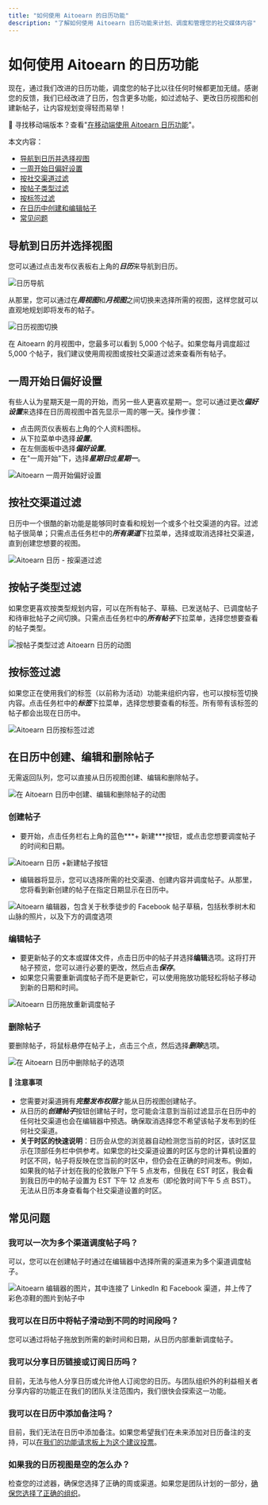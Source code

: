 ```yaml
---
title: "如何使用 Aitoearn 的日历功能"
description: "了解如何使用 Aitoearn 日历功能来计划、调度和管理您的社交媒体内容"
---
```

# 如何使用 Aitoearn 的日历功能

现在，通过我们改进的日历功能，调度您的帖子比以往任何时候都更加无缝。感谢您的反馈，我们已经改进了日历，包含更多功能，如过滤帖子、更改日历视图和创建新帖子，让内容规划变得轻而易举！

📝 寻找移动端版本？查看"[在移动端使用 Aitoearn 日历功能](https://aitoearn.helpscoutdocs.com/article/625-using-the-aitoearn-calendar-feature-on-mobile)"。

本文内容：
- [导航到日历并选择视图](#navigate-calendar)
- [一周开始日偏好设置](#first-day-preferences)
- [按社交渠道过滤](#filter-channels)
- [按帖子类型过滤](#filter-post-type)
- [按标签过滤](#filter-tag)
- [在日历中创建和编辑帖子](#create-edit-posts)
- [常见问题](#faq)

## 导航到日历并选择视图

您可以通过点击发布仪表板右上角的***日历***来导航到日历。

![日历导航](//d33v4339jhl8k0.cloudfront.net/docs/assets/64cb6cf86d4a3e191f237e66/images/672d05f1442d517d60d26486/file-alUrJIZaT6.png)

从那里，您可以通过在***周视图***和***月视图***之间切换来选择所需的视图，这样您就可以直观地规划即将发布的帖子。

![日历视图切换](//d33v4339jhl8k0.cloudfront.net/docs/assets/64cb6cf86d4a3e191f237e66/images/672d0657772e5b7dd60d7d47/file-hXIvkxASBL.png)

在 Aitoearn 的月视图中，您最多可以看到 5,000 个帖子。如果您每月调度超过 5,000 个帖子，我们建议使用周视图或按社交渠道过滤来查看所有帖子。

## 一周开始日偏好设置

有些人认为星期天是一周的开始，而另一些人更喜欢星期一。您可以通过更改***偏好设置***来选择在日历周视图中首先显示一周的哪一天。操作步骤：

- 点击网页仪表板右上角的个人资料图标。
- 从下拉菜单中选择***设置***。
- 在左侧面板中选择***偏好设置***。
- 在"一周开始"下，选择***星期日***或***星期一***。

![Aitoearn 一周开始偏好设置](//d33v4339jhl8k0.cloudfront.net/docs/assets/64cb6cf86d4a3e191f237e66/images/67ae50f81dbfa0582db281f6/file-I9UVmGojV6.png)

## 按社交渠道过滤

日历中一个很酷的新功能是能够同时查看和规划一个或多个社交渠道的内容。过滤帖子很简单；只需点击任务栏中的***所有渠道***下拉菜单，选择或取消选择社交渠道，直到创建您想要的视图。

![Aitoearn 日历 - 按渠道过滤](//d33v4339jhl8k0.cloudfront.net/docs/assets/64cb6cf86d4a3e191f237e66/images/672d06c0268fb643f63a534f/file-jiUhn0lbry.png)

## 按帖子类型过滤

如果您更喜欢按类型规划内容，可以在所有帖子、草稿、已发送帖子、已调度帖子和待审批帖子之间切换。只需点击任务栏中的***所有帖子***下拉菜单，选择您想要查看的帖子类型。

![按帖子类型过滤 Aitoearn 日历的动图](//d33v4339jhl8k0.cloudfront.net/docs/assets/64cb6cf86d4a3e191f237e66/images/66bd06f1493fd0116031f600/file-NMtZ8MlJSg.gif)

## 按标签过滤

如果您正在使用我们的标签（以前称为活动）功能来组织内容，也可以按标签切换内容。点击任务栏中的***标签***下拉菜单，选择您想要查看的标签。所有带有该标签的帖子都会出现在日历中。

![Aitoearn 日历按标签过滤](//d33v4339jhl8k0.cloudfront.net/docs/assets/64cb6cf86d4a3e191f237e66/images/66bd078065e01777a9333d85/file-FSkafMz0rr.jpg)

## 在日历中创建、编辑和删除帖子

无需返回队列，您可以直接从日历视图创建、编辑和删除帖子。

![在 Aitoearn 日历中创建、编辑和删除帖子的动图](//d33v4339jhl8k0.cloudfront.net/docs/assets/64cb6cf86d4a3e191f237e66/images/66bd084a48915f570c6a9aad/file-eEEz9CXaBo.gif)

### 创建帖子

- 要开始，点击任务栏右上角的蓝色***+ 新建***按钮，或点击您想要调度帖子的时间和日期。

![Aitoearn 日历 +新建帖子按钮](//d33v4339jhl8k0.cloudfront.net/docs/assets/64cb6cf86d4a3e191f237e66/images/66bd08b565e01777a9333d87/file-AAMyPOMax1.jpg)

- 编辑器将显示，您可以选择所需的社交渠道、创建内容并调度帖子。从那里，您将看到新创建的帖子在指定日期显示在日历中。

![Aitoearn 编辑器，包含关于秋季徒步的 Facebook 帖子草稿，包括秋季树木和山脉的照片，以及下方的调度选项](//d33v4339jhl8k0.cloudfront.net/docs/assets/64cb6cf86d4a3e191f237e66/images/68a5cc90dd84b11a6477a633/file-EypJHIK0Vg.png)

### 编辑帖子

- 要更新帖子的文本或媒体文件，点击日历中的帖子并选择**编辑**选项。这将打开帖子预览，您可以进行必要的更改，然后点击***保存***。
- 如果您只需要重新调度帖子而不是更新它，可以使用拖放功能轻松将帖子移动到新的日期和时间。

![Aitoearn 日历拖放重新调度帖子](//d33v4339jhl8k0.cloudfront.net/docs/assets/64cb6cf86d4a3e191f237e66/images/66bd0a6e8919a15d1b1d31d0/file-1eykYEfxfh.gif)

### 删除帖子

要删除帖子，将鼠标悬停在帖子上，点击三个点，然后选择***删除***选项。

![在 Aitoearn 日历中删除帖子的选项](//d33v4339jhl8k0.cloudfront.net/docs/assets/64cb6cf86d4a3e191f237e66/images/66c7531365e01777a9334362/file-1SnlYWziUP.png)

#### 📝 注意事项

- 您需要对渠道拥有***完整发布权限***才能从日历视图创建帖子。
- 从日历的***创建帖子***按钮创建帖子时，您可能会注意到当前过滤显示在日历中的任何社交渠道也会在编辑器中预选。确保取消选择您不希望该帖子发布到的任何社交渠道。
- **关于时区的快速说明**：日历会从您的浏览器自动检测您当前的时区，该时区显示在顶部任务栏中供参考。如果您的社交渠道设置的时区与您的计算机设置的时区不同，帖子将反映在您当前的时区中，但仍会在正确的时间发布。例如，如果我的帖子计划在我的伦敦账户下午 5 点发布，但我在 EST 时区，我会看到我日历中的帖子设置为 EST 下午 12 点发布（即伦敦时间下午 5 点 BST）。无法从日历本身查看每个社交渠道设置的时区。

## 常见问题

### 我可以一次为多个渠道调度帖子吗？

可以，您可以在创建帖子时通过在编辑器中选择所需的渠道来为多个渠道调度帖子。

![Aitoearn 编辑器的图片，其中连接了 LinkedIn 和 Facebook 渠道，并上传了彩色凉鞋的图片到帖子中](//d33v4339jhl8k0.cloudfront.net/docs/assets/64cb6cf86d4a3e191f237e66/images/6880dda6c11e7d1454719178/file-VjjlggPP68.jpg)

### 我可以在日历中将帖子滑动到不同的时间段吗？

您可以通过将帖子拖放到所需的新时间和日期，从日历内部重新调度帖子。

### 我可以分享日历链接或订阅日历吗？

目前，无法与他人分享日历或允许他人订阅您的日历。与团队组织外的利益相关者分享内容的功能正在我们的团队关注范围内，我们很快会探索这一功能。

### 我可以在日历中添加备注吗？

目前，我们无法在日历中添加备注。如果您希望我们在未来添加对日历备注的支持，可以[在我们的功能请求板上为这个建议投票](https://suggestions.aitoearn.com/p/add-notes-to-publishing-calendar)。

### 如果我的日历视图是空的怎么办？

检查您的过滤器，确保您选择了正确的周或渠道。如果您是团队计划的一部分，[确保您选择了正确的组织](https://support.aitoearn.com//support.aitoearn.com/article/873-switching-organizations-on-the-web)。
